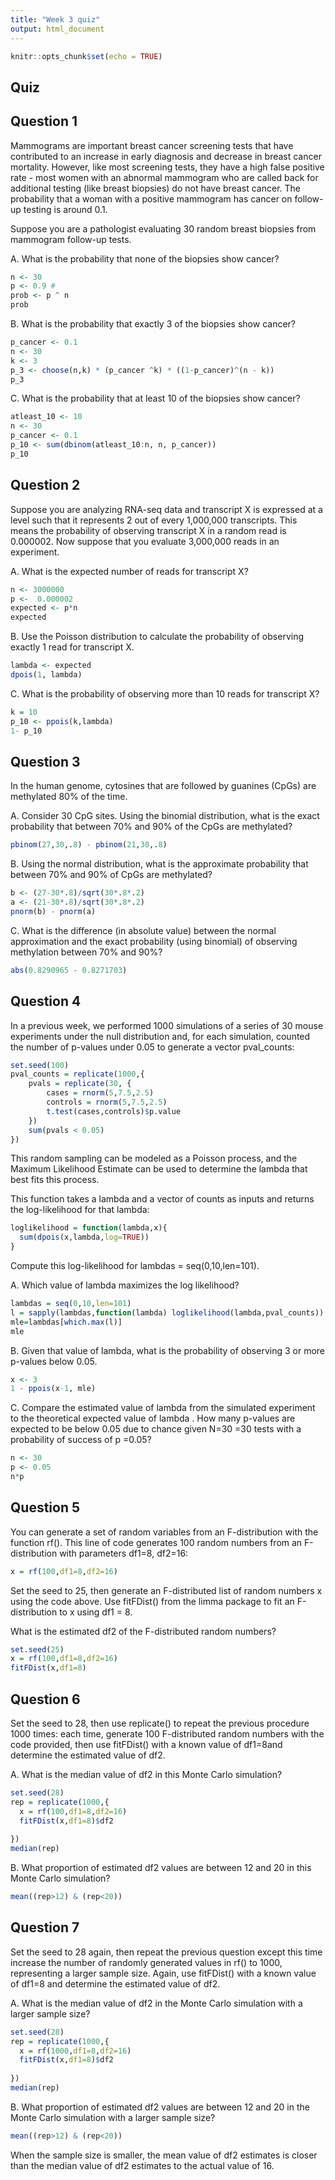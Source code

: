 ```yaml
---
title: "Week 3 quiz"
output: html_document
---
```


```r
knitr::opts_chunk$set(echo = TRUE)
```


## Quiz

## Question 1
Mammograms are important breast cancer screening tests that have contributed to an increase in early diagnosis and decrease in breast cancer mortality. However, like most screening tests, they have a high false positive rate - most women with an abnormal mammogram who are called back for additional testing (like breast biopsies) do not have breast cancer. The probability that a woman with a positive mammogram has cancer on follow-up testing is around 0.1.

Suppose you are a pathologist evaluating 30 random breast biopsies from mammogram follow-up tests.

A. What is the probability that none of the biopsies show cancer?
```r
n <- 30
p <- 0.9 #
prob <- p ^ n
prob
```

B. What is the probability that exactly 3 of the biopsies show cancer?
```r
p_cancer <- 0.1
n <- 30
k <- 3
p_3 <- choose(n,k) * (p_cancer ^k) * ((1-p_cancer)^(n - k))
p_3
```

C. What is the probability that at least 10 of the biopsies show cancer?

```r
atleast_10 <- 10
n <- 30
p_cancer <- 0.1
p_10 <- sum(dbinom(atleast_10:n, n, p_cancer))
p_10 
```

## Question 2

Suppose you are analyzing RNA-seq data and transcript X is expressed at a level such that it represents 2 out of every 1,000,000 transcripts. This means the probability of observing transcript X in a random read is 0.000002. Now suppose that you evaluate 3,000,000 reads in an experiment.

A. What is the expected number of reads for transcript X?
```r
n <- 3000000
p <-  0.000002
expected <- p*n
expected
```

B. Use the Poisson distribution to calculate the probability of observing exactly 1 read for transcript X.
```r
lambda <- expected
dpois(1, lambda)
```

C. What is the probability of observing more than 10 reads for transcript X?
```r
k = 10
p_10 <- ppois(k,lambda)
1- p_10
```

## Question 3
In the human genome, cytosines that are followed by guanines (CpGs) are methylated 80% of the time.

A. Consider 30 CpG sites. Using the binomial distribution, what is the exact probability that between 70% and 90% of the CpGs are methylated?
```r
pbinom(27,30,.8) - pbinom(21,30,.8)
```

B. Using the normal distribution, what is the approximate probability that between 70% and 90% of CpGs are methylated?
```r
b <- (27-30*.8)/sqrt(30*.8*.2)
a <- (21-30*.8)/sqrt(30*.8*.2)
pnorm(b) - pnorm(a)
```

C. What is the difference (in absolute value) between the normal approximation and the exact probability (using binomial) of observing methylation between 70% and 90%?
```r
abs(0.8290965 - 0.8271703)
```

## Question 4
In a previous week, we performed 1000 simulations of a series of 30 mouse experiments under the null distribution and, for each simulation, counted the number of p-values under 0.05 to generate a vector pval_counts:
```r
set.seed(100)
pval_counts = replicate(1000,{
    pvals = replicate(30, {
        cases = rnorm(5,7.5,2.5)
        controls = rnorm(5,7.5,2.5)
        t.test(cases,controls)$p.value
    })
    sum(pvals < 0.05)
})
```

This random sampling can be modeled as a Poisson process, and the Maximum Likelihood Estimate can be used to determine the lambda that best fits this process.

This function takes a lambda and a vector of counts as inputs and returns the log-likelihood for that lambda:
```r
loglikelihood = function(lambda,x){
  sum(dpois(x,lambda,log=TRUE))
}
```

Compute this log-likelihood for lambdas = seq(0,10,len=101).

A. Which value of lambda maximizes the log likelihood?

```r
lambdas = seq(0,10,len=101)
l = sapply(lambdas,function(lambda) loglikelihood(lambda,pval_counts))
mle=lambdas[which.max(l)]
mle
```

B. Given that value of lambda, what is the probability of observing 3 or more p-values below 0.05.
```r
x <- 3
1 - ppois(x-1, mle)
```

C. Compare the estimated value of lambda from the simulated experiment to the theoretical expected value of lambda . How many p-values are expected to be below 0.05 due to chance given N=30 =30 tests with a probability of success of p =0.05?
```r
n <- 30
p <- 0.05
n*p
```

## Question 5

You can generate a set of random variables from an F-distribution with the function rf(). This line of code generates 100 random numbers from an F-distribution with parameters df1=8, df2=16:
```r
x = rf(100,df1=8,df2=16)
```

Set the seed to 25, then generate an F-distributed list of random numbers x using the code above. Use fitFDist() from the limma package to fit an F-distribution to x using df1 = 8.

What is the estimated df2 of the F-distributed random numbers?
```r
set.seed(25)
x = rf(100,df1=8,df2=16)
fitFDist(x,df1=8)
```
## Question 6
Set the seed to 28, then use replicate() to repeat the previous procedure 1000 times: each time, generate 100 F-distributed random numbers with the code provided, then use fitFDist() with a known value of df1=8and determine the estimated value of df2.

A. What is the median value of df2 in this Monte Carlo simulation?
```r
set.seed(28)
rep = replicate(1000,{
  x = rf(100,df1=8,df2=16)
  fitFDist(x,df1=8)$df2
  
})
median(rep)
```

B. What proportion of estimated df2 values are between 12 and 20 in this Monte Carlo simulation?
```r
mean((rep>12) & (rep<20))
```

## Question 7

Set the seed to 28 again, then repeat the previous question except this time increase the number of randomly generated values in rf() to 1000, representing a larger sample size. Again, use fitFDist() with a known value of df1=8 and determine the estimated value of df2.

A. What is the median value of df2 in the Monte Carlo simulation with a larger sample size?
```r
set.seed(28)
rep = replicate(1000,{
  x = rf(1000,df1=8,df2=16)
  fitFDist(x,df1=8)$df2
  
})
median(rep)
```
B. What proportion of estimated df2 values are between 12 and 20 in the Monte Carlo simulation with a larger sample size?
```r
mean((rep>12) & (rep<20))
```

When the sample size is smaller, the mean value of df2 estimates is closer than the median value of df2 estimates to the actual value of 16.
